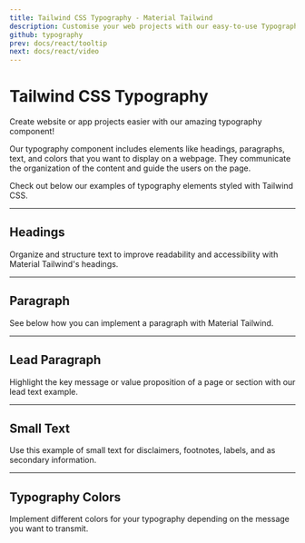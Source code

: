 ```yaml
---
title: Tailwind CSS Typography - Material Tailwind
description: Customise your web projects with our easy-to-use Typography component for Tailwind CSS using Material Design guidelines.
github: typography
prev: docs/react/tooltip
next: docs/react/video
---
```


# Tailwind CSS Typography

Create website or app projects easier with our amazing typography component!

Our typography component includes elements like headings, paragraphs, text, and colors that you want to display on a webpage. They communicate the organization of the content and guide the users on the page.

Check out below our examples of typography elements styled with Tailwind CSS.

---

## Headings

Organize and structure text to improve readability and accessibility with Material Tailwind's headings.

<PreviewWithCode relativePath="typography/headings.tsx" language="html" /> 

---

## Paragraph

See below how you can implement a paragraph with Material Tailwind.

<PreviewWithCode relativePath="typography/paragraph.tsx" language="html" />

---

## Lead Paragraph

Highlight the key message or value proposition of a page or section with our lead text example.

<PreviewWithCode relativePath="typography/lead-paragraph.tsx" language="html" />

---

## Small Text

Use this example of small text for disclaimers, footnotes, labels, and as secondary information.

<PreviewWithCode relativePath="typography/small-text.tsx" language="html" />

---

## Typography Colors

Implement different colors for your typography depending on the message you want to transmit.

<PreviewWithCode relativePath="typography/typography-colors.tsx" language="html" />